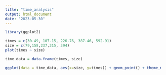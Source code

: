 ```yaml
---
title: "time_analysis"
output: html_document
date: "2023-05-30"
---
```


```r
library(ggplot2)
```

```r
times = c(30.49, 107.15, 226.76, 387.46, 592.91)
size = c(79,158,237,315, 394)
plot(times ~ size)
```

```r
time_data = data.frame(times, size)

ggplot(data = time_data, aes(x=size, y=times)) + geom_point() + theme_minimal() + labs(y = "Time (seconds)", x = "FASTA size (KB)") 
```